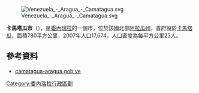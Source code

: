 [[Image:Venezuela_-_Aragua_-_Camatagua.svg|right]]

'''卡馬塔瓜市'''（{{lang-es|Municipio Camatagua}}），是[[委內瑞拉|委內瑞拉]]的一個市，位於該國北部[[阿拉瓜州|阿拉瓜州]]，首府設於[[卡馬塔瓜|卡馬塔瓜]]，面積780平方公里，2007年人口17,674，人口密度為每平方公里23人。

==參考資料==
*[https://web.archive.org/web/20080311223420/http://camatagua-aragua.gob.ve/portal-alcaldias/ camatagua-aragua.gob.ve] {{es icon}}

{{coord|9.7911|N|66.9081|W|source:wikidata-and-enwiki-cat-tree_region:VE|display=title}}

{{Venezuela-geo-stub}}
[[Category:委內瑞拉行政區劃|Category:委內瑞拉行政區劃]]